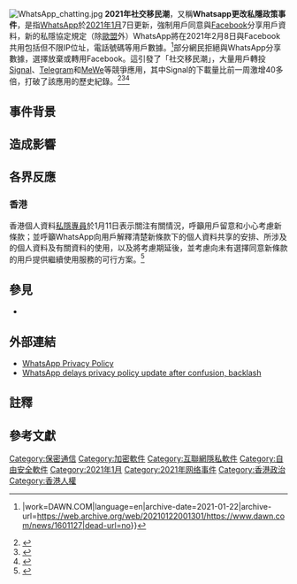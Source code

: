{{Current}}
{{Infobox Civil Conflict
| title = 2021年社交移民潮
| partof = {{link-en|Facebook的私隱問題|Privacy concerns of Facebook}}
| image = 
| caption = 
| date = 
| place = 
| coordinates = 
| causes = [[WhatsApp|WhatsApp]]更新{{link-en|私隱條款|Privacy policy}}
| goals = 
| methods = 
| status = 
| result = 大量用戶轉投[[Signal_(軟體)|Signal]]、[[Telegram|Telegram]]和[[MeWe|MeWe]]等應用
| side1 = 
| side2 = 
| side3 = 
| leadfigures1 = 
| leadfigures2 = 
| leadfigures3 = 
| howmany1 = 
| howmany2 = 
| howmany3 = 
| casualties1 = 
| casualties2 = 
| casualties3 = 
| fatalities =
| injuries =
| arrests =
| detentions =
| charged = 
| fined =
| casualties_label = 
| notes = 
}} 
[[File:WhatsApp_chatting.jpg|thumb]]
'''2021年社交移民潮'''，又稱'''Whatsapp更改私隱政策事件'''，是指[[WhatsApp|WhatsApp]]於[[2021年1月|2021年1月]]7日更新{{link-en|私隱條款|Privacy policy}}，強制用戶同意與[[Facebook|Facebook]]分享用戶資料，新的私隱協定規定（除[[歐盟|歐盟]]外）WhatsApp將在2021年2月8日與Facebook共用包括但不限IP位址，電話號碼等用戶數據。<ref>{{Cite web|title='We can’t see your private messages': WhatsApp seeks to reassure users after new policy sparks exodus|url=https://www.dawn.com/news/1601127|accessdate=2021-01-12|date=2021-01-12|last=Reuters|first=Dawn com {{!}}|work=DAWN.COM|language=en|archive-date=2021-01-22|archive-url=https://web.archive.org/web/20210122001301/https://www.dawn.com/news/1601127|dead-url=no}}</ref>部分網民拒絕與WhatsApp分享數據，選擇放棄或轉用Facebook。這引發了「社交移民潮」，大量用戶轉投[[Signal_(軟體)|Signal]]、[[Telegram|Telegram]]和[[MeWe|MeWe]]等競爭應用，其中Signal的下載量比前一周激增40多倍，打破了該應用的歷史紀錄。<ref>{{Cite news|url=https://www.wenweipo.com/a/202101/15/AP6000aa23e4b0553aff39aa1e.html|title=社交軟件「移民潮」對港商的啟示|author=史立德|date=2021-01-15|work=[[文汇报_(香港)|文匯報]]|publisher=|accessdate=2021-01-21|language=zh-hk|format=|archive-date=2022-01-14|archive-url=https://web.archive.org/web/20220114001515/https://www.wenweipo.com/a/202101/15/AP6000aa23e4b0553aff39aa1e.html|dead-url=no}}</ref><ref>{{Cite web|title=美区应用榜单急剧变化，私密通讯 App 霸榜！|url=https://www.chainnews.com/articles/428752402331.htm|accessdate=2021-01-12|work=ChainNews|language=zh-hans}}{{Dead link}}</ref><ref>{{Cite web|title=Signal hits No. 1 in Apple's App Store after Elon Musk boost|url=https://www.msn.com/en-us/news/technology/signal-hits-no-1-in-apples-app-store-after-elon-musk-boost/ar-BB1cEXbb|accessdate=2021-01-12|work=www.msn.com|archive-date=2021-01-14|archive-url=https://web.archive.org/web/20210114113531/https://www.msn.com/en-us/news/technology/signal-hits-no-1-in-apples-app-store-after-elon-musk-boost/ar-BB1cEXbb|dead-url=no}}</ref>

== 事件背景 ==
{{空章节}}

== 造成影響 ==
{{空章节}}

== 各界反應 ==

=== 香港 ===
香港個人資料[[私隱專員|私隱專員]]於1月11日表示關注有關情況，呼籲用戶留意和小心考慮新條款；並呼籲WhatsApp向用戶解釋清楚新條款下的個人資料共享的安排、所涉及的個人資料及有關資料的使用，以及將考慮期延後，並考慮向未有選擇同意新條款的用戶提供繼續使用服務的可行方案。<ref>{{Cite web |url=https://ezone.ulifestyle.com.hk/article/2849791/%E7%A7%81%E9%9A%B1%E5%B0%88%E5%93%A1%E5%91%BC%E7%B1%B2%E7%94%A8%E6%88%B6%E7%95%99%E6%84%8F%20WhatsApp%20%E6%96%B0%E6%A2%9D%E6%AC%BE%20%E6%89%80%E6%B6%89%E5%8C%85%E6%8B%AC%E5%A4%9A%E9%A0%85%E5%80%8B%E4%BA%BA%E8%B3%87%E6%96%99 |title=私隱專員呼籲用戶留意 WhatsApp 新條款 所涉包括多項個人資料 |access-date=2022-01-21 |archive-date=2021-02-04 |archive-url=https://web.archive.org/web/20210204140531/https://ezone.ulifestyle.com.hk/article/2849791/%E7%A7%81%E9%9A%B1%E5%B0%88%E5%93%A1%E5%91%BC%E7%B1%B2%E7%94%A8%E6%88%B6%E7%95%99%E6%84%8F%20WhatsApp%20%E6%96%B0%E6%A2%9D%E6%AC%BE%20%E6%89%80%E6%B6%89%E5%8C%85%E6%8B%AC%E5%A4%9A%E9%A0%85%E5%80%8B%E4%BA%BA%E8%B3%87%E6%96%99 |dead-url=no }}</ref>

== 參見 ==
{{Portal box|互联网}}
* {{link-en|Facebook的私隱問題|Privacy concerns of Facebook}}

== 外部連結 ==
*[https://www.whatsapp.com/legal/updates/privacy-policy/ WhatsApp Privacy Policy]{{Wayback|url=https://www.whatsapp.com/legal/updates/privacy-policy/ |date=20210125214457 }}
*[https://www.welivesecurity.com/2021/01/18/whatsapp-delays-privacy-policy-update/ WhatsApp delays privacy policy update after confusion, backlash]{{Wayback|url=https://www.welivesecurity.com/2021/01/18/whatsapp-delays-privacy-policy-update/ |date=20210119133350 }}

==註釋==
{{Notelist}}

== 參考文獻 ==
{{Reflist|30em}}

{{Facebook navbox}}
{{即时通讯客户端}}
{{香港逃犯條例爭議}}

[[Category:保密通信|Category:保密通信]]
[[Category:加密軟件|Category:加密軟件]]
[[Category:互聯網隱私軟件|Category:互聯網隱私軟件]]
[[Category:自由安全軟件|Category:自由安全軟件]]
[[Category:2021年1月|Category:2021年1月]]
[[Category:2021年网络事件|Category:2021年网络事件]]
[[Category:香港政治|Category:香港政治]]
[[Category:香港人權|Category:香港人權]]